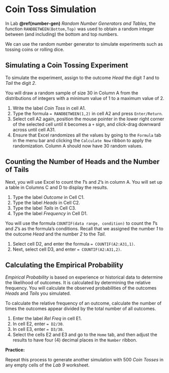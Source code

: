 # Coin Toss Simulation

In Lab **\@ref(number-gen)** *Random Number Generators and Tables*, the function `RANDBETWEEN(Bottom,Top)` was used to obtain a random integer between (and including) the bottom and top numbers. 

We can use the random number generator to simulate experiments such as tossing coins or rolling dice.

## Simulating a Coin Tossing Experiment

To simulate the experiment, assign to the outcome *Head* the digit *1* and to *Tail* the digit *2*. 

You will draw a random sample of size 30 in Column A from the distributions of integers with a minimum value of 1 to a maximum value of 2. 

1. Write the label *Coin Toss* in cell A1.
2. Type the formula `= RANDBETWEEN(1,2)` in cell A2 and press `Enter/Return`.
3. Select cell A2 again, position the mouse pointer in the lower right corner of the selected cell until it becomes a `+` sign, and click-drag downward across until cell A31.
4. Ensure that Excel randomizes all the values by going to the `Formula` tab in the menu bar and clicking the `Calculate Now` ribbon to apply the randomization. Column A should now have 30 random values.

## Counting the Number of Heads and the Number of Tails

Next, you will use Excel to count the *1*’s and *2*’s in column A. You will set up a table in Columns C and D to display the results. 

1. Type the label *Outcome* in Cell C1.
2. Type the label *Heads* in Cell C2.
3. Type the label *Tails* in Cell C3. 
4. Type the label *Frequency* in Cell D1.

You will use the formula `COUNTIF(data range, condition)` to count the *1*’s and *2*’s as the formula's conditions. Recall that we assigned the number *1* to the outcome *Head* and the number *2* to the *Tail*. 

1. Select cell D2, and enter the formula `= COUNTIF(A2:A31,1)`.
2. Next, select cell D3, and enter `= COUNTIF(A2:A31,2)`. 

## Calculating the Empirical Probability

*Empirical Probability* is based on experience or historical data to determine the likelihood of outcomes. It is calculated by determining the relative frequency. You will calculate the observed probabilities of the outcomes *Heads* and *Tails* you simulated. 

To calculate the relative frequency of an outcome, calculate the number of times the outcomes appear divided by the total number of all outcomes.

1. Enter the label *Rel Freq* in cell E1.
2. In cell E2, enter `= D2/30`.
3. In cell E3, enter `= D3/30`.
4. Select the cells E2 and E3 and go to the `Home` tab, and then adjust the results to have four (4) decimal places in the `Number` ribbon.

**Practice:**

Repeat this process to generate another simulation with 500 *Coin Tosses* in any empty cells of the *Lab 9* worksheet.

